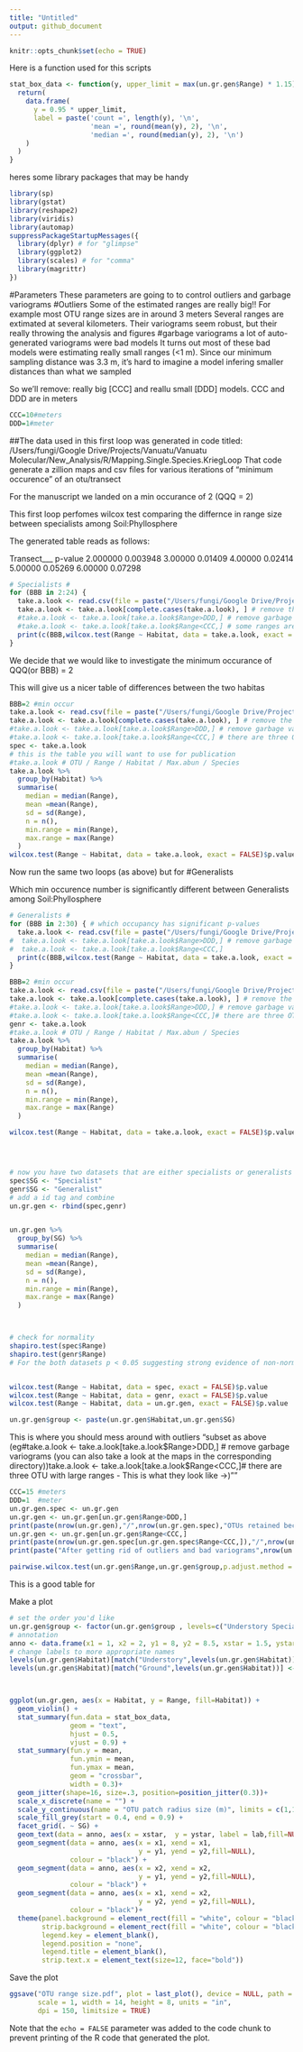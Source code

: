 ```yaml
---
title: "Untitled"
output: github_document
---
```


```r
knitr::opts_chunk$set(echo = TRUE)
```
Here is a function used for this scripts 
```r
stat_box_data <- function(y, upper_limit = max(un.gr.gen$Range) * 1.15) {
  return( 
    data.frame(
      y = 0.95 * upper_limit,
      label = paste('count =', length(y), '\n',
                    'mean =', round(mean(y), 2), '\n',
                    'median =', round(median(y), 2), '\n')
    )
  )
}
```
heres some library packages that may be handy 
```r
library(sp)
library(gstat)
library(reshape2)
library(viridis)
library(automap)
suppressPackageStartupMessages({
  library(dplyr) # for "glimpse"
  library(ggplot2)
  library(scales) # for "comma"
  library(magrittr)
})
```

#Parameters
These parameters are going to to control outliers and garbage variograms
#Outliers
Some of the estimated ranges are really big!! For example most OTU range sizes are in around 3 meters 
Several ranges are extimated at several kilometers. Their variograms seem robust, but their really throwing the analysis and figures
#garbage variograms
a lot of auto-generated variograms were bad models
It turns out most of these bad models were estimating really small ranges (<1 m). Since our minimum sampling distance was 3.3 m, it's hard to imagine a model infering smaller distances than what we sampled

So we'll remove:
really big [CCC]
and 
reallu small [DDD]
models. CCC and DDD are in meters
```r
CCC=10#meters
DDD=1#meter 

```

##The data used in this first loop was generated in code titled:
/Users/fungi/Google Drive/Projects/Vanuatu/Vanuatu Molecular/New_Analysis/R/Mapping.Single.Species.KriegLoop
That code generate a zillion maps and csv files for various iterations of "minimum occurence" of an otu/transect 


For the manuscript we landed on a min occurance of 2
(QQQ = 2)


This first loop perfomes wilcox test comparing the differnce in range size between 
specialists 
among
Soil:Phyllosphere 

The generated table reads as follows:

Transect___ p-value 
2.000000 0.003948
3.00000 0.01409
4.00000 0.02414
5.00000 0.05269
6.00000 0.07298
```r
# Specialists #
for (BBB in 2:24) {
  take.a.look <- read.csv(file = paste("/Users/fungi/Google Drive/Projects/Vanuatu/Vanuatu Molecular/New_Analysis/R/Mapping.single.sp/Mantel.0.05/Maps/",BBB,"otu.range.habitat.csv"), header = TRUE)
  take.a.look <- take.a.look[complete.cases(take.a.look), ] # remove the NA's
  #take.a.look <- take.a.look[take.a.look$Range>DDD,] # remove garbage variograms (you can also take a look at the maps in the corresponding directory)
  #take.a.look <- take.a.look[take.a.look$Range<CCC,] # some ranges are really big
  print(c(BBB,wilcox.test(Range ~ Habitat, data = take.a.look, exact = FALSE)$p.value))
}
```
We decide that we would like to investigate the minimum occurance of QQQ(or BBB) = 2

This will give us a nicer table of differences between the two habitas 
```r
BBB=2 #min occur
take.a.look <- read.csv(file = paste("/Users/fungi/Google Drive/Projects/Vanuatu/Vanuatu Molecular/New_Analysis/R/Mapping.single.sp/Mantel.0.05/Maps/",BBB,"otu.range.habitat.csv"), header = TRUE)
take.a.look <- take.a.look[complete.cases(take.a.look), ] # remove the NA's
#take.a.look <- take.a.look[take.a.look$Range>DDD,] # remove garbage variograms (you can also take a look at the maps in the corresponding directory)
#take.a.look <- take.a.look[take.a.look$Range<CCC,] # there are three OTU with large ranges - This is what they look like -> take.a.look[take.a.look$Range>30,]
spec <- take.a.look
# this is the table you will want to use for publication 
#take.a.look # OTU / Range / Habitat / Max.abun / Species
take.a.look %>%
  group_by(Habitat) %>%
  summarise(
    median = median(Range),
    mean =mean(Range),
    sd = sd(Range),
    n = n(),
    min.range = min(Range),
    max.range = max(Range)
  )
wilcox.test(Range ~ Habitat, data = take.a.look, exact = FALSE)$p.value
```

Now run the same two loops (as above) but for 
#Generalists



Which min occurence number is significantly different between
Generalists 
among
Soil:Phyllosphere 

```r
# Generalists #
for (BBB in 2:30) { # which occupancy has significant p-values 
  take.a.look <- read.csv(file = paste("/Users/fungi/Google Drive/Projects/Vanuatu/Vanuatu Molecular/New_Analysis/R/Mapping.single.sp/Mantel.0.05/Maps/",BBB,"otu.range.habitat.generalist.csv"), header = TRUE)
#  take.a.look <- take.a.look[take.a.look$Range>DDD,] # remove garbage variograms (you can also take a look at the maps in the corresponding directory)
#  take.a.look <- take.a.look[take.a.look$Range<CCC,]
  print(c(BBB,wilcox.test(Range ~ Habitat, data = take.a.look, exact = FALSE)$p.value))
}
```

```r

BBB=2 #min occur
take.a.look <- read.csv(file = paste("/Users/fungi/Google Drive/Projects/Vanuatu/Vanuatu Molecular/New_Analysis/R/Mapping.single.sp/Mantel.0.05/Maps/",BBB,"otu.range.habitat.generalist.csv"), header = TRUE)
take.a.look <- take.a.look[complete.cases(take.a.look), ] # remove the NA's
#take.a.look <- take.a.look[take.a.look$Range>DDD,] # remove garbage variograms (you can also take a look at the maps in the corresponding directory)
#take.a.look <- take.a.look[take.a.look$Range<CCC,]# there are three OTU with large ranges - This is what they look like -> take.a.look[take.a.look$Range>30,]
genr <- take.a.look
#take.a.look # OTU / Range / Habitat / Max.abun / Species
take.a.look %>%
  group_by(Habitat) %>%
  summarise(
    median = median(Range),
    mean =mean(Range),
    sd = sd(Range),
    n = n(),
    min.range = min(Range),
    max.range = max(Range)
  )
```

```r
wilcox.test(Range ~ Habitat, data = take.a.look, exact = FALSE)$p.value




# now you have two datasets that are either specialists or generalists
spec$SG <- "Specialist"
genr$SG <- "Generalist"
# add a id tag and combine 
un.gr.gen <- rbind(spec,genr)


un.gr.gen %>%
  group_by(SG) %>%
  summarise(
    median = median(Range),
    mean =mean(Range),
    sd = sd(Range),
    n = n(),
    min.range = min(Range),
    max.range = max(Range)
  )



# check for normality 
shapiro.test(spec$Range)
shapiro.test(genr$Range)
# For the both datasets p < 0.05 suggesting strong evidence of non-normality and a nonparametric test should be used


wilcox.test(Range ~ Habitat, data = spec, exact = FALSE)$p.value
wilcox.test(Range ~ Habitat, data = genr, exact = FALSE)$p.value
wilcox.test(Range ~ Habitat, data = un.gr.gen, exact = FALSE)$p.value

un.gr.gen$group <- paste(un.gr.gen$Habitat,un.gr.gen$SG)
```



This is where you should mess around with outliers 
"subset as above (eg#take.a.look <- take.a.look[take.a.look$Range>DDD,] # remove garbage variograms (you can also take a look at the maps in the corresponding directory))take.a.look <- take.a.look[take.a.look$Range<CCC,]# there are three OTU with large ranges - This is what they look like ->)""
```r
CCC=15 #meters
DDD=1  #meter 
un.gr.gen.spec <- un.gr.gen
un.gr.gen <- un.gr.gen[un.gr.gen$Range>DDD,]
print(paste(nrow(un.gr.gen),"/",nrow(un.gr.gen.spec),"OTUs retained because their ranges were greater than",DDD,"meters"))
un.gr.gen <- un.gr.gen[un.gr.gen$Range<CCC,]
print(paste(nrow(un.gr.gen.spec[un.gr.gen.spec$Range<CCC,]),"/",nrow(un.gr.gen.spec),"OTUs retained because their ranges were greater than",CCC,"meters"))
print(paste("After getting rid of outliers and bad variograms",nrow(un.gr.gen),"/",nrow(un.gr.gen.spec),"OTUs remain"))

pairwise.wilcox.test(un.gr.gen$Range,un.gr.gen$group,p.adjust.method = "BH")

```
This is a good table for 


Make a plot
```r
# set the order you'd like
un.gr.gen$group <- factor(un.gr.gen$group , levels=c("Understory Specialist", "Ground Specialist", "Understory Generalist", "Ground Generalist"))
# annotation
anno <- data.frame(x1 = 1, x2 = 2, y1 = 8, y2 = 8.5, xstar = 1.5, ystar = 8.7, lab = "***", SG = "Specialist")
# change labels to more appropriate names 
levels(un.gr.gen$Habitat)[match("Understory",levels(un.gr.gen$Habitat))] <- "Phyllosphere"
levels(un.gr.gen$Habitat)[match("Ground",levels(un.gr.gen$Habitat))] <- "Soil"



ggplot(un.gr.gen, aes(x = Habitat, y = Range, fill=Habitat)) +
  geom_violin() + 
  stat_summary(fun.data = stat_box_data, 
               geom = "text", 
               hjust = 0.5,
               vjust = 0.9) +
  stat_summary(fun.y = mean, 
               fun.ymin = mean, 
               fun.ymax = mean, 
               geom = "crossbar", 
               width = 0.3)+
  geom_jitter(shape=16, size=.3, position=position_jitter(0.3))+
  scale_x_discrete(name = "") + 
  scale_y_continuous(name = "OTU patch radius size (m)", limits = c(1,15)) +
  scale_fill_grey(start = 0.4, end = 0.9) +
  facet_grid(. ~ SG) +
  geom_text(data = anno, aes(x = xstar,  y = ystar, label = lab,fill=NULL),family = "Times") +
  geom_segment(data = anno, aes(x = x1, xend = x1, 
                                y = y1, yend = y2,fill=NULL),
               colour = "black") +
  geom_segment(data = anno, aes(x = x2, xend = x2, 
                                y = y1, yend = y2,fill=NULL),
               colour = "black") +
  geom_segment(data = anno, aes(x = x1, xend = x2, 
                                y = y2, yend = y2,fill=NULL),
               colour = "black")+
  theme(panel.background = element_rect(fill = "white", colour = "black"),
        strip.background = element_rect(fill = "white", colour = "black"),
        legend.key = element_blank(),
        legend.position = "none",
        legend.title = element_blank(),
        strip.text.x = element_text(size=12, face="bold"))
```
Save the plot
```r
ggsave("OTU range size.pdf", plot = last_plot(), device = NULL, path = NULL,
       scale = 1, width = 14, height = 8, units = "in", 
       dpi = 150, limitsize = TRUE)

```
Note that the `echo = FALSE` parameter was added to the code chunk to prevent printing of the R code that generated the plot.
